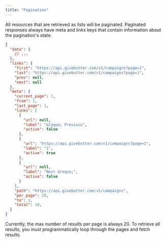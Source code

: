 ```yaml
---
title: "Pagination"
---
```


All resources that are retrieved as lists will be paginated. Paginated responses always have meta and links keys that contain information about the pagination's state.

```json
{
  "data": {
    // ...
  },
  "links": {
    "first": "https://api.givebutter.com/v1/campaigns?page=1",
    "last": "https://api.givebutter.com/v1/campaigns?page=1",
    "prev": null,
    "next": null
  },
  "meta": {
    "current_page": 1,
    "from": 1,
    "last_page": 1,
    "links": [
      {
        "url": null,
        "label": "&laquo; Previous",
        "active": false
      },
      {
        "url": "https://api.givebutter.com/v1/campaigns?page=1",
        "label": "1",
        "active": true
      },
      {
        "url": null,
        "label": "Next &raquo;",
        "active": false
      }
    ],
    "path": "https://api.givebutter.com/v1/campaigns",
    "per_page": 20,
    "to": 1,
    "total": 10,
  }
}
```

Currently, the max number of results per page is always 20. To retrieve all results, you must programmatically loop through the pages and fetch results.

